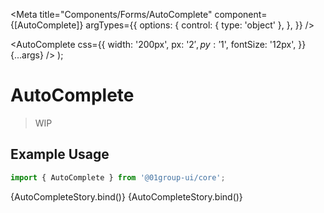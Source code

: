 
<Meta
  title="Components/Forms/AutoComplete"
  component={[AutoComplete]}
  argTypes={{
    options: {
      control: { type: 'object' },
    },
  }}
/>

  <AutoComplete
    css={{
      width: '200px',
      px: '$2',
      py: '$1',
      fontSize: '12px',
    }}
    {...args}
  />
);

# AutoComplete

> WIP

## Example Usage

```jsx
import { AutoComplete } from '@01group-ui/core';
```

<Canvas columns={2} withSource="close">
  <Story
    name="Uncontrolled"
    args={{
      options: [
        'Angular',
        'React',
        'Vue',
        'Svelte',
        'Solid',
        'Qwik',
        'Node.js',
        'Next.js',
        'Remix',
        'Astro',
        'SvelteKit',
        'Nx',
      ],
    }}
  >
    {AutoCompleteStory.bind()}
  </Story>
  <Story
    name="Controlled"
    args={{
      options: ['Angular', 'React', 'Vue', 'Svelte', 'Solid', 'Qwik'],
      value: '',
    }}
  >
    {AutoCompleteStory.bind()}
  </Story>
</Canvas>

<ArgsTable of={AutoComplete} />

